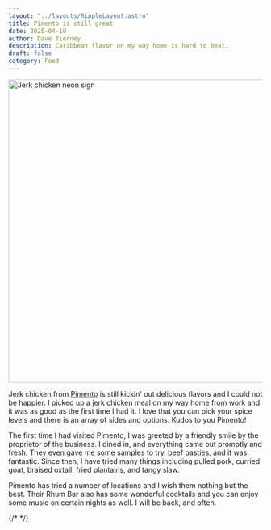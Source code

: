 ```yaml
---
layout: "../layouts/RippleLayout.astro"
title: Pimento is still great
date: 2025-04-19
author: Dave Tierney
description: Caribbean flavor on my way home is hard to beat.
draft: false
category: Food
---
```



<Image src={jerkChx} alt="Jerk chicken neon sign" height="600" width="1200" />

Jerk chicken from <a href="https://pimento.com/" target="_blank" rel="noopener" className="whitespace-nowrap underline decoration-neon transition hover:text-neon">Pimento</a> is still kickin' out delicious flavors and I could not be happier. I picked up a jerk chicken meal on my way home from work and it was as good as the first time I had it. I love that you can pick your spice levels and there is an array of sides and options. Kudos to you Pimento!

The first time I had visited Pimento, I was greeted by a friendly smile by the proprietor of the business. I dined in, and everything came out promptly and fresh. They even gave me some samples to try, beef pasties, and it was fantastic. Since then, I have tried many things including pulled pork, curried goat, braised oxtail, fried plantains, and tangy slaw.

Pimento has tried a number of locations and I wish them nothing but the best. Their Rhum Bar also has some wonderful cocktails and you can enjoy some music on certain nights as well. I will be back, and often.

{/* <a href="" target="_blank" rel="noopener" className="whitespace-nowrap underline decoration-neon transition hover:text-neon"></a> */}
